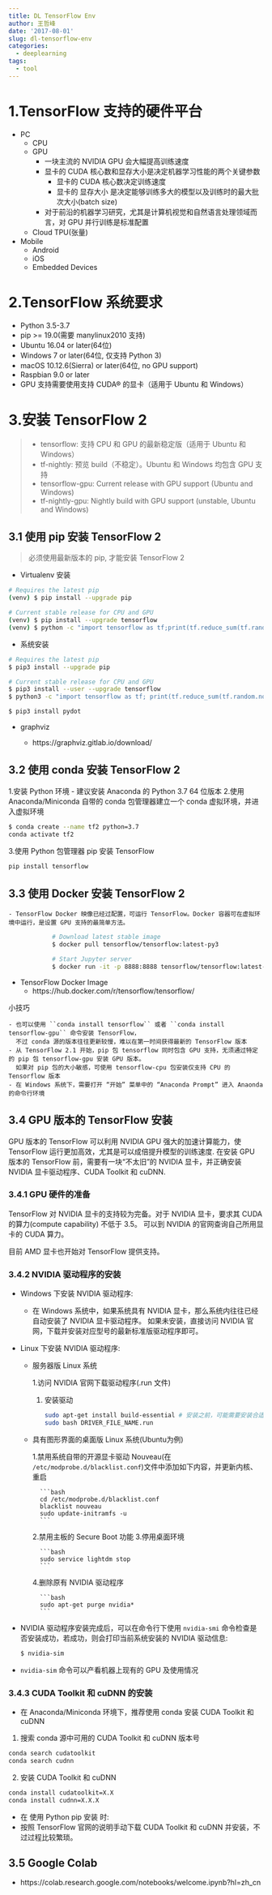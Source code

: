 ```yaml
---
title: DL TensorFlow Env
author: 王哲峰
date: '2017-08-01'
slug: dl-tensorflow-env
categories:
  - deeplearning
tags:
  - tool
---
```




# 1.TensorFlow 支持的硬件平台

* PC
    - CPU
    - GPU
        - 一块主流的 NVIDIA GPU 会大幅提高训练速度
        - 显卡的 CUDA 核心数和显存大小是决定机器学习性能的两个关键参数
            - 显卡的 CUDA 核心数决定训练速度
            - 显卡的 显存大小 是决定能够训练多大的模型以及训练时的最大批次大小(batch size)
        - 对于前沿的机器学习研究，尤其是计算机视觉和自然语言处理领域而言，对 GPU 并行训练是标准配置
    - Cloud TPU(张量)
* Mobile
    - Android 
    - iOS
    - Embedded Devices


# 2.TensorFlow 系统要求

* Python 3.5-3.7
* pip >= 19.0(需要 manylinux2010 支持)
* Ubuntu 16.04 or later(64位)
* Windows 7 or later(64位, 仅支持 Python 3)
* macOS 10.12.6(Sierra) or later(64位, no GPU support)
* Raspbian 9.0 or later
* GPU 支持需要使用支持 CUDA® 的显卡（适用于 Ubuntu 和 Windows）

# 3.安装 TensorFlow 2

> * tensorflow: 支持 CPU 和 GPU 的最新稳定版（适用于 Ubuntu 和 Windows）
> * tf-nightly: 预览 build（不稳定）。Ubuntu 和 Windows 均包含 GPU 支持
> * tensorflow-gpu: Current release with GPU support (Ubuntu and Windows)
> * tf-nightly-gpu: Nightly build with GPU support (unstable, Ubuntu and Windows)

## 3.1 使用 pip 安装 TensorFlow 2

> 必须使用最新版本的 pip, 才能安装 TensorFlow 2

* Virtualenv 安装 

```bash        
# Requires the latest pip
(venv) $ pip install --upgrade pip

# Current stable release for CPU and GPU
(venv) $ pip install --upgrade tensorflow
(venv) $ python -c "import tensorflow as tf;print(tf.reduce_sum(tf.random.normal([1000, 1000])))"
```

* 系统安装

```bash
# Requires the latest pip
$ pip3 install --upgrade pip

# Current stable release for CPU and GPU
$ pip3 install --user --upgrade tensorflow
$ python3 -c "import tensorflow as tf; print(tf.reduce_sum(tf.random.normal([1000, 1000])))"
```

```bash
$ pip3 install pydot
```

- graphviz

    - https://graphviz.gitlab.io/download/


## 3.2 使用 conda 安装 TensorFlow 2

1.安装 Python 环境
    - 建议安装 Anaconda 的 Python 3.7 64 位版本
2.使用 Anaconda/Miniconda 自带的 conda 包管理器建立一个 conda 虚拟环境，并进入虚拟环境

```bash
$ conda create --name tf2 python=3.7
conda activate tf2
```

3.使用 Python 包管理器 pip 安装 TensorFlow

```bash
pip install tensorflow
```

## 3.3 使用 Docker 安装 TensorFlow 2

    - TensorFlow Docker 映像已经过配置，可运行 TensorFlow。Docker 容器可在虚拟环境中运行，是设置 GPU 支持的最简单方法。

```bash 
            # Download latest stable image
            $ docker pull tensorflow/tensorflow:latest-py3

            # Start Jupyter server
            $ docker run -it -p 8888:8888 tensorflow/tensorflow:latest-py3-jupyter
```


* TensorFlow Docker Image
  - https://hub.docker.com/r/tensorflow/tensorflow/


小技巧

    - 也可以使用 ``conda install tensorflow`` 或者 ``conda install tensorflow-gpu`` 命令安装 TensorFlow，
      不过 conda 源的版本往往更新较慢，难以在第一时间获得最新的 TensorFlow 版本
    - 从 TensorFlow 2.1 开始，pip 包 tensorflow 同时包含 GPU 支持，无须通过特定的 pip 包 tensorflow-gpu 安装 GPU 版本。
      如果对 pip 包的大小敏感，可使用 tensorflow-cpu 包安装仅支持 CPU 的 Tensorflow 版本
    - 在 Windows 系统下，需要打开 “开始” 菜单中的 “Anaconda Prompt” 进入 Anaonda 的命令行环境


## 3.4 GPU 版本的 TensorFlow 安装

GPU 版本的 TensorFlow 可以利用 NVIDIA GPU 强大的加速计算能力，使 TensorFlow 运行更加高效，尤其是可以成倍提升模型的训练速度.
在安装 GPU 版本的 TensorFlow 前，需要有一块“不太旧”的 NVIDIA 显卡，并正确安装 NVIDIA 显卡驱动程序、CUDA Toolkit 和 cuDNN.

### 3.4.1 GPU 硬件的准备

TensorFlow 对 NVIDIA 显卡的支持较为完备。对于 NVIDIA 显卡，要求其 CUDA 的算力(compute capability) 不低于 3.5。
可以到 NVIDIA 的官网查询自己所用显卡的 CUDA 算力。

目前 AMD 显卡也开始对 TensorFlow 提供支持。

### 3.4.2 NVIDIA 驱动程序的安装

* Windows 下安装 NVIDIA 驱动程序:

    - 在 Windows 系统中，如果系统具有 NVIDIA 显卡，那么系统内往往已经自动安装了 NVIDIA 显卡驱动程序。
      如果未安装，直接访问 NVIDIA 官网，下载并安装对应型号的最新标准版驱动程序即可。

* Linux 下安装 NVIDIA 驱动程序:

    - 服务器版 Linux 系统

        1.访问 NVIDIA 官网下载驱动程序(.run 文件)

        1. 安装驱动

            ```bash
            sudo apt-get install build-essential # 安装之前，可能需要安装合适的编译环境
            sudo bash DRIVER_FILE_NAME.run
            ```
    
    - 具有图形界面的桌面版 Linux 系统(Ubuntu为例)

        1.禁用系统自带的开源显卡驱动 Nouveau(在 ``/etc/modprobe.d/blacklist.conf``)文件中添加如下内容，并更新内核、重启

            ```bash
            cd /etc/modprobe.d/blacklist.conf
            blacklist nouveau
            sudo update-initramfs -u
            ```
            
        2.禁用主板的 Secure Boot 功能
        3.停用桌面环境

            ```bash
            sudo service lightdm stop
            ```

        4.删除原有 NVIDIA 驱动程序

            ```bash
            sudo apt-get purge nvidia*
            ```

- NVIDIA 驱动程序安装完成后，可以在命令行下使用 ``nvidia-smi`` 命令检查是否安装成功，若成功，则会打印当前系统安装的 NVIDIA 驱动信息:

    ```bash
    $ nvidia-sim
    ```
    
- ``nvidia-sim`` 命令可以产看机器上现有的 GPU 及使用情况

### 3.4.3 CUDA Toolkit 和 cuDNN 的安装

- 在 Anaconda/Miniconda 环境下，推荐使用 conda 安装 CUDA Toolkit 和 cuDNN

1. 搜索 conda 源中可用的 CUDA Toolkit 和 cuDNN 版本号

```bash
conda search cudatoolkit
conda search cudnn
```

2. 安装 CUDA Toolkit 和 cuDNN

```bash
conda install cudatoolkit=X.X
conda install cudnn=X.X.X
```

- 在 使用 Python pip 安装 时:
- 按照 TensorFlow 官网的说明手动下载 CUDA Toolkit 和 cuDNN 并安装，不过过程比较繁琐。

## 3.5 Google Colab

* https://colab.research.google.com/notebooks/welcome.ipynb?hl=zh_cn






